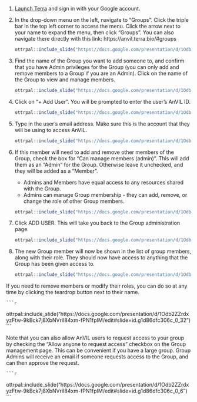 1. [Launch Terra](https://anvil.terra.bio/#workspaces) and sign in with your Google account.

1. In the drop-down menu on the left, navigate to "Groups". Click the triple bar in the top left corner to access the menu. Click the arrow next to your name to expand the menu, then click "Groups".  You can also navigate there directly with this link: https://anvil.terra.bio/#groups

    ```r
ottrpal::include_slide("https://docs.google.com/presentation/d/1Odb2ZZrdxyzFtw-9kBck7j8XbNVriI84xm-fPN1fpIM/edit#slide=id.g116f8d759be_0_2")
    ```

1. Find the name of the Group you want to add someone to, and confirm that you have Admin privileges for the Group (you can only add and remove members to a Group if you are an Admin).  Click on the name of the Group to view and manage members.

    ```r
ottrpal::include_slide("https://docs.google.com/presentation/d/1Odb2ZZrdxyzFtw-9kBck7j8XbNVriI84xm-fPN1fpIM/edit#slide=id.g1bbb904ed85_0_0")
    ```

1. Click on "+ Add User". You will be prompted to enter the user’s AnVIL ID.

    ```r
ottrpal::include_slide("https://docs.google.com/presentation/d/1Odb2ZZrdxyzFtw-9kBck7j8XbNVriI84xm-fPN1fpIM/edit#slide=id.g1d86dfc306c_0_0")
    ```

1. Type in the user’s email address.  Make sure this is the account that they will be using to access AnVIL.

    ```r
ottrpal::include_slide("https://docs.google.com/presentation/d/1Odb2ZZrdxyzFtw-9kBck7j8XbNVriI84xm-fPN1fpIM/edit#slide=id.g1d86dfc306c_0_12")
    ```

1. If this member will need to add and remove other members of the Group, check the box for "Can manage members (admin)".  This will add them as an "Admin" for the Group.  Otherwise leave it unchecked, and they will be added as a "Member".
     - Admins and Members have equal access to any resources shared with the Group.
     - Admins can manage Group membership - they can add, remove, or change the role of other Group members.

    ```r
ottrpal::include_slide("https://docs.google.com/presentation/d/1Odb2ZZrdxyzFtw-9kBck7j8XbNVriI84xm-fPN1fpIM/edit#slide=id.g1d86dfc306c_0_19")
    ```

1. Click ADD USER. This will take you back to the Group administration page.

    ```r
ottrpal::include_slide("https://docs.google.com/presentation/d/1Odb2ZZrdxyzFtw-9kBck7j8XbNVriI84xm-fPN1fpIM/edit#slide=id.g1d86dfc306c_0_25")
    ```
    
1. The new Group member will now be shown in the list of group members, along with their role.  They should now have access to anything that the Group has been given access to.

    ```r
ottrpal::include_slide("https://docs.google.com/presentation/d/1Odb2ZZrdxyzFtw-9kBck7j8XbNVriI84xm-fPN1fpIM/edit#slide=id.g1d86dfc306c_0_38")
    ```

If you need to remove members or modify their roles, you can do so at any time by clicking the teardrop button next to their name.

    ```r
ottrpal::include_slide("https://docs.google.com/presentation/d/1Odb2ZZrdxyzFtw-9kBck7j8XbNVriI84xm-fPN1fpIM/edit#slide=id.g1d86dfc306c_0_32")
    ```
    
Note that you can also allow AnVIL users to request access to your group by checking the "Allow anyone to request access" checkbox on the Group management page.  This can be convenient if you have a large group.  Group Admins will receive an email if someone requests access to the Group, and can then approve the request.

    ```r
ottrpal::include_slide("https://docs.google.com/presentation/d/1Odb2ZZrdxyzFtw-9kBck7j8XbNVriI84xm-fPN1fpIM/edit#slide=id.g1d86dfc306c_0_6")
    ```
